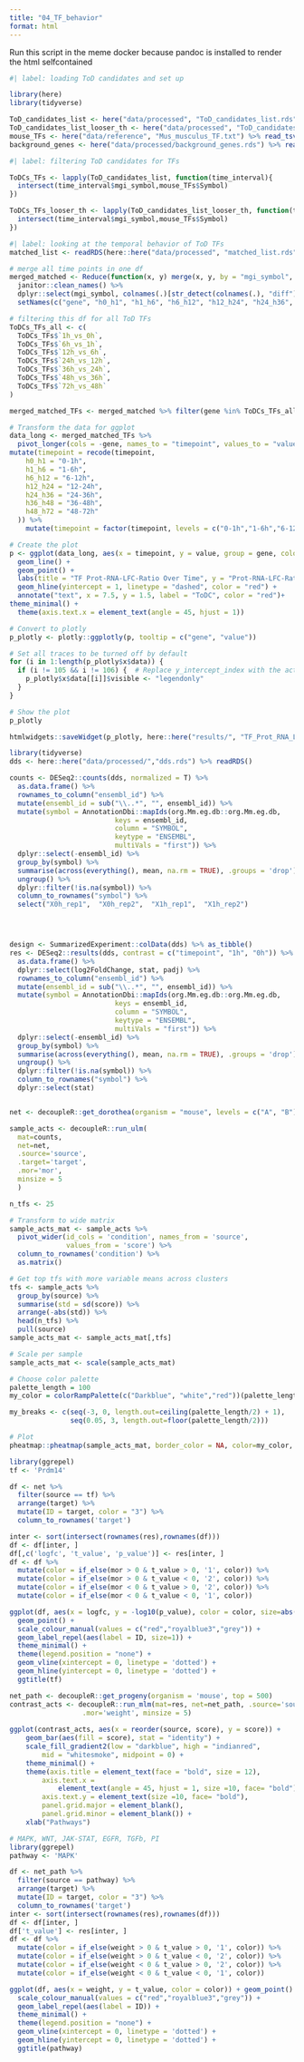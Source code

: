 ```yaml
---
title: "04_TF_behavior"
format: html
---
```


Run this script in the meme docker because pandoc is installed to render the html selfcontained 

```r
#| label: loading ToD candidates and set up

library(here)
library(tidyverse)

ToD_candidates_list <- here("data/processed", "ToD_candidates_list.rds") %>% readRDS()
ToD_candidates_list_looser_th <- here("data/processed", "ToD_candidates_list_looser_th.rds") %>% readRDS()
mouse_TFs <- here("data/reference", "Mus_musculus_TF.txt") %>% read_tsv()
background_genes <- here("data/processed/background_genes.rds") %>% readRDS()
```




```r
#| label: filtering ToD candidates for TFs

ToDCs_TFs <- lapply(ToD_candidates_list, function(time_interval){
  intersect(time_interval$mgi_symbol,mouse_TFs$Symbol)
}) 

ToDCs_TFs_looser_th <- lapply(ToD_candidates_list_looser_th, function(time_interval){
  intersect(time_interval$mgi_symbol,mouse_TFs$Symbol)
}) 
```


```r
#| label: looking at the temporal behavior of ToD TFs
matched_list <- readRDS(here::here("data/processed", "matched_list.rds"))

# merge all time points in one df
merged_matched <- Reduce(function(x, y) merge(x, y, by = "mgi_symbol", all = TRUE), matched_list) %>%
  janitor::clean_names() %>%
  dplyr::select(mgi_symbol, colnames(.)[str_detect(colnames(.), "diff")]) %>%
  setNames(c("gene", "h0_h1", "h1_h6", "h6_h12", "h12_h24", "h24_h36", "h36_h48", "h48_h72"))

# filtering this df for all ToD TFs
ToDCs_TFs_all <- c(
  ToDCs_TFs$`1h_vs_0h`,
  ToDCs_TFs$`6h_vs_1h`,
  ToDCs_TFs$`12h_vs_6h`,
  ToDCs_TFs$`24h_vs_12h`,
  ToDCs_TFs$`36h_vs_24h`,
  ToDCs_TFs$`48h_vs_36h`,
  ToDCs_TFs$`72h_vs_48h`
)

merged_matched_TFs <- merged_matched %>% filter(gene %in% ToDCs_TFs_all)

# Transform the data for ggplot
data_long <- merged_matched_TFs %>%
  pivot_longer(cols = -gene, names_to = "timepoint", values_to = "value") %>%
mutate(timepoint = recode(timepoint,
    h0_h1 = "0-1h",
    h1_h6 = "1-6h",
    h6_h12 = "6-12h",
    h12_h24 = "12-24h",
    h24_h36 = "24-36h",
    h36_h48 = "36-48h",
    h48_h72 = "48-72h"
  )) %>% 
    mutate(timepoint = factor(timepoint, levels = c("0-1h","1-6h","6-12h","12-24h","24-36h","36-48h","48-72h")))

# Create the plot
p <- ggplot(data_long, aes(x = timepoint, y = value, group = gene, color = gene)) +
  geom_line() +
  geom_point() +
  labs(title = "TF Prot-RNA-LFC-Ratio Over Time", y = "Prot-RNA-LFC-Ratio") +
  geom_hline(yintercept = 1, linetype = "dashed", color = "red") +
  annotate("text", x = 7.5, y = 1.5, label = "ToDC", color = "red")+
theme_minimal() +
  theme(axis.text.x = element_text(angle = 45, hjust = 1)) 

# Convert to plotly
p_plotly <- plotly::ggplotly(p, tooltip = c("gene", "value"))

# Set all traces to be turned off by default
for (i in 1:length(p_plotly$x$data)) {
  if (i != 105 && i != 106) {  # Replace y_intercept_index with the actual index of your y-intercept line
    p_plotly$x$data[[i]]$visible <- "legendonly"
  }
}

# Show the plot
p_plotly

htmlwidgets::saveWidget(p_plotly, here::here("results/", "TF_Prot_RNA_LFC_Ratio_temporal_behavoir.html"), selfcontained = T)
```




```r
library(tidyverse)
dds <- here::here("data/processed/","dds.rds") %>% readRDS()

counts <- DESeq2::counts(dds, normalized = T) %>% 
  as.data.frame() %>% 
  rownames_to_column("ensembl_id") %>% 
  mutate(ensembl_id = sub("\\..*", "", ensembl_id)) %>% 
  mutate(symbol = AnnotationDbi::mapIds(org.Mm.eg.db::org.Mm.eg.db,
                          keys = ensembl_id,
                          column = "SYMBOL",
                          keytype = "ENSEMBL",
                          multiVals = "first")) %>% 
  dplyr::select(-ensembl_id) %>% 
  group_by(symbol) %>%
  summarise(across(everything(), mean, na.rm = TRUE), .groups = 'drop') %>%
  ungroup() %>% 
  dplyr::filter(!is.na(symbol)) %>% 
  column_to_rownames("symbol") %>% 
  select("X0h_rep1",  "X0h_rep2",  "X1h_rep1",  "X1h_rep2")




design <- SummarizedExperiment::colData(dds) %>% as_tibble()
res <- DESeq2::results(dds, contrast = c("timepoint", "1h", "0h")) %>% 
  as.data.frame() %>% 
  dplyr::select(log2FoldChange, stat, padj) %>% 
  rownames_to_column("ensembl_id") %>% 
  mutate(ensembl_id = sub("\\..*", "", ensembl_id)) %>% 
  mutate(symbol = AnnotationDbi::mapIds(org.Mm.eg.db::org.Mm.eg.db,
                          keys = ensembl_id,
                          column = "SYMBOL",
                          keytype = "ENSEMBL",
                          multiVals = "first")) %>% 
  dplyr::select(-ensembl_id) %>% 
  group_by(symbol) %>%
  summarise(across(everything(), mean, na.rm = TRUE), .groups = 'drop') %>%
  ungroup() %>% 
  dplyr::filter(!is.na(symbol)) %>% 
  column_to_rownames("symbol") %>% 
  dplyr::select(stat)


net <- decoupleR::get_dorothea(organism = "mouse", levels = c("A", "B"))

sample_acts <- decoupleR::run_ulm(
  mat=counts, 
  net=net, 
  .source='source', 
  .target='target',
  .mor='mor', 
  minsize = 5
  )
```



```r
n_tfs <- 25

# Transform to wide matrix
sample_acts_mat <- sample_acts %>%
  pivot_wider(id_cols = 'condition', names_from = 'source',
              values_from = 'score') %>%
  column_to_rownames('condition') %>%
  as.matrix()

# Get top tfs with more variable means across clusters
tfs <- sample_acts %>%
  group_by(source) %>%
  summarise(std = sd(score)) %>%
  arrange(-abs(std)) %>%
  head(n_tfs) %>%
  pull(source)
sample_acts_mat <- sample_acts_mat[,tfs]

# Scale per sample
sample_acts_mat <- scale(sample_acts_mat)

# Choose color palette
palette_length = 100
my_color = colorRampPalette(c("Darkblue", "white","red"))(palette_length)

my_breaks <- c(seq(-3, 0, length.out=ceiling(palette_length/2) + 1),
               seq(0.05, 3, length.out=floor(palette_length/2)))

# Plot
pheatmap::pheatmap(sample_acts_mat, border_color = NA, color=my_color, breaks = my_breaks)
```

```r
library(ggrepel)
tf <- 'Prdm14'

df <- net %>%
  filter(source == tf) %>%
  arrange(target) %>%
  mutate(ID = target, color = "3") %>%
  column_to_rownames('target')

inter <- sort(intersect(rownames(res),rownames(df)))
df <- df[inter, ]
df[,c('logfc', 't_value', 'p_value')] <- res[inter, ]
df <- df %>%
  mutate(color = if_else(mor > 0 & t_value > 0, '1', color)) %>%
  mutate(color = if_else(mor > 0 & t_value < 0, '2', color)) %>%
  mutate(color = if_else(mor < 0 & t_value > 0, '2', color)) %>%
  mutate(color = if_else(mor < 0 & t_value < 0, '1', color))

ggplot(df, aes(x = logfc, y = -log10(p_value), color = color, size=abs(mor))) +
  geom_point() +
  scale_colour_manual(values = c("red","royalblue3","grey")) +
  geom_label_repel(aes(label = ID, size=1)) + 
  theme_minimal() +
  theme(legend.position = "none") +
  geom_vline(xintercept = 0, linetype = 'dotted') +
  geom_hline(yintercept = 0, linetype = 'dotted') +
  ggtitle(tf)
```

```r
net_path <- decoupleR::get_progeny(organism = 'mouse', top = 500)
contrast_acts <- decoupleR::run_mlm(mat=res, net=net_path, .source='source', .target='target',
                  .mor='weight', minsize = 5)
                  
ggplot(contrast_acts, aes(x = reorder(source, score), y = score)) + 
    geom_bar(aes(fill = score), stat = "identity") +
    scale_fill_gradient2(low = "darkblue", high = "indianred", 
        mid = "whitesmoke", midpoint = 0) + 
    theme_minimal() +
    theme(axis.title = element_text(face = "bold", size = 12),
        axis.text.x = 
            element_text(angle = 45, hjust = 1, size =10, face= "bold"),
        axis.text.y = element_text(size =10, face= "bold"),
        panel.grid.major = element_blank(), 
        panel.grid.minor = element_blank()) +
    xlab("Pathways")

```



```r
# MAPK, WNT, JAK-STAT, EGFR, TGFb, PI
library(ggrepel)
pathway <- 'MAPK'

df <- net_path %>%
  filter(source == pathway) %>%
  arrange(target) %>%
  mutate(ID = target, color = "3") %>%
  column_to_rownames('target')
inter <- sort(intersect(rownames(res),rownames(df)))
df <- df[inter, ]
df['t_value'] <- res[inter, ]
df <- df %>%
  mutate(color = if_else(weight > 0 & t_value > 0, '1', color)) %>%
  mutate(color = if_else(weight > 0 & t_value < 0, '2', color)) %>%
  mutate(color = if_else(weight < 0 & t_value > 0, '2', color)) %>%
  mutate(color = if_else(weight < 0 & t_value < 0, '1', color))

ggplot(df, aes(x = weight, y = t_value, color = color)) + geom_point() +
  scale_colour_manual(values = c("red","royalblue3","grey")) +
  geom_label_repel(aes(label = ID)) + 
  theme_minimal() +
  theme(legend.position = "none") +
  geom_vline(xintercept = 0, linetype = 'dotted') +
  geom_hline(yintercept = 0, linetype = 'dotted') +
  ggtitle(pathway)
```